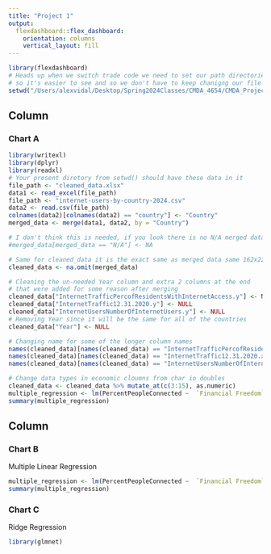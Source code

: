 ```yaml
---
title: "Project 1"
output: 
  flexdashboard::flex_dashboard:
    orientation: columns
    vertical_layout: fill
---
```


```r
library(flexdashboard)
# Heads up when we switch trade code we need to set our path directories so do it up here 
# so it's easier to see and so we don't have to keep chanigng our file path in the code below
setwd("/Users/alexvidal/Desktop/Spring2024Classes/CMDA_4654/CMDA_Project_1/")
```

## Column {data-width="650"}

### Chart A

```r
library(writexl)
library(dplyr)
library(readxl)
# Your present diretory from setwd() should have these data in it
file_path <- "cleaned_data.xlsx"
data1 <- read_excel(file_path)
file_path <- "internet-users-by-country-2024.csv"
data2 <- read.csv(file_path)
colnames(data2)[colnames(data2) == "country"] <- "Country"
merged_data <- merge(data1, data2, by = "Country")

# I don't think this is needed, if you look there is no N/A merged data
#merged_data[merged_data == "N/A"] <- NA

# Same for cleaned_data it is the exact same as merged data same 162x22 frame
cleaned_data <- na.omit(merged_data)

# Cleaning the un-needed Year column and extra 2 columns at the end 
# that were added for some reason after merging
cleaned_data["InternetTrafficPercofResidentsWithInternetAccess.y"] <- NULL
cleaned_data["InternetTraffic12.31.2020.y"] <- NULL
cleaned_data["InternetUsersNumberOfInternetUsers.y"] <- NULL
# Removing Year since it will be the same for all of the countries
cleaned_data["Year"] <- NULL

# Changing name for some of the longer column names
names(cleaned_data)[names(cleaned_data) == "InternetTrafficPercofResidentsWithInternetAccess.x"] <- "PercentPeopleConnected"
names(cleaned_data)[names(cleaned_data) == "InternetTraffic12.31.2020.x"] <- "InternetTraffic"
names(cleaned_data)[names(cleaned_data) == "InternetUsersNumberOfInternetUsers.x"] <- "InternetUsersAmount"

# Change data types in economic cloumns from char io doubles
cleaned_data <- cleaned_data %>% mutate_at(c(3:15), as.numeric)
multiple_regression <- lm(PercentPeopleConnected ~  `Financial Freedom` + `Government Spending`, data = cleaned_data)
summary(multiple_regression)
```

## Column {data-width="350"}

### Chart B

Multiple Linear Regression 
```r
multiple_regression <- lm(PercentPeopleConnected ~  `Financial Freedom` + `Government Spending`, data = cleaned_data)
summary(multiple_regression)
```

### Chart C

Ridge Regression
```r
library(glmnet)



```









